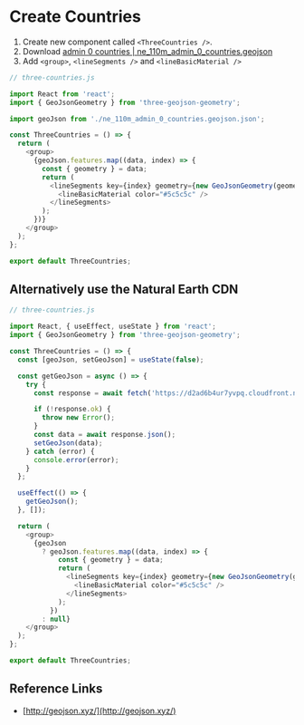 
<Meta title="Tutorial/6. Create countries" />

# Create Countries

1. Create new component called `<ThreeCountries />`.
2. Download [admin 0 countries | ne_110m_admin_0_countries.geojson](http://geojson.xyz/)
3. Add `<group>`, `<lineSegments />` and `<lineBasicMaterial />`

```javascript
// three-countries.js

import React from 'react';
import { GeoJsonGeometry } from 'three-geojson-geometry';

import geoJson from './ne_110m_admin_0_countries.geojson.json';

const ThreeCountries = () => {
  return (
    <group>
      {geoJson.features.map((data, index) => {
        const { geometry } = data;
        return (
          <lineSegments key={index} geometry={new GeoJsonGeometry(geometry, 1)}>
            <lineBasicMaterial color="#5c5c5c" />
          </lineSegments>
        );
      })}
    </group>
  );
};

export default ThreeCountries;
```

## Alternatively use the Natural Earth CDN

```javascript
// three-countries.js

import React, { useEffect, useState } from 'react';
import { GeoJsonGeometry } from 'three-geojson-geometry';

const ThreeCountries = () => {
  const [geoJson, setGeoJson] = useState(false);

  const getGeoJson = async () => {
    try {
      const response = await fetch('https://d2ad6b4ur7yvpq.cloudfront.net/naturalearth-3.3.0/ne_110m_admin_0_countries.geojson');

      if (!response.ok) {
        throw new Error();
      }
      const data = await response.json();
      setGeoJson(data);
    } catch (error) {
      console.error(error);
    }
  };

  useEffect(() => {
    getGeoJson();
  }, []);

  return (
    <group>
      {geoJson
        ? geoJson.features.map((data, index) => {
            const { geometry } = data;
            return (
              <lineSegments key={index} geometry={new GeoJsonGeometry(geometry, 1)}>
                <lineBasicMaterial color="#5c5c5c" />
              </lineSegments>
            );
          })
        : null}
    </group>
  );
};

export default ThreeCountries;
```

## Reference Links

- [http://geojson.xyz/](http://geojson.xyz/)
